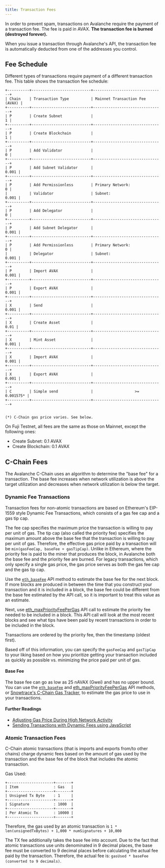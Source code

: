 ```yaml
---
title: Transaction Fees
---
```


In order to prevent spam, transactions on Avalanche require the payment of a transaction fee. The fee is paid in AVAX. **The transaction fee is burned (destroyed forever).**

When you issue a transaction through Avalanche's API, the transaction fee is automatically deducted from one of the addresses you control.

Fee Schedule[​](#fee-schedule "Direct link to heading")
-------------------------------------------------------

Different types of transactions require payment of a different transaction fee. This table shows the transaction fee schedule:

```
+----------+---------------------------+--------------------------------+
| Chain    | Transaction Type          | Mainnet Transaction Fee (AVAX) |
+----------+---------------------------+--------------------------------+
| P        | Create Subnet             |                              1 |
+----------+---------------------------+--------------------------------+
| P        | Create Blockchain         |                              1 |
+----------+---------------------------+--------------------------------+
| P        | Add Validator             |                              0 |
+----------+---------------------------+--------------------------------+
| P        | Add Subnet Validator      |                          0.001 |
+----------+---------------------------+--------------------------------+
| P        | Add Permissionless        | Primary Network:             0 |
|          | Validator                 | Subnet:                  0.001 |
+----------+---------------------------+--------------------------------+
| P        | Add Delegator             |                              0 |
+----------+---------------------------+--------------------------------+
| P        | Add Subnet Delegator      |                          0.001 |
+----------+---------------------------+--------------------------------+
| P        | Add Permissionless        | Primary Network:             0 |
|          | Delegator                 | Subnet:                  0.001 |
+----------+---------------------------+--------------------------------+
| P        | Import AVAX               |                          0.001 |
+----------+---------------------------+--------------------------------+
| P        | Export AVAX               |                          0.001 |
+----------+---------------------------+--------------------------------+
| X        | Send                      |                          0.001 |
+----------+---------------------------+--------------------------------+
| X        | Create Asset              |                           0.01 |
+----------+---------------------------+--------------------------------+
| X        | Mint Asset                |                          0.001 |
+----------+---------------------------+--------------------------------+
| X        | Import AVAX               |                          0.001 |
+----------+---------------------------+--------------------------------+
| X        | Export AVAX               |                          0.001 |
+----------+---------------------------+--------------------------------+
| C        | Simple send               |                   >= 0.001575* |
+----------+---------------------------+--------------------------------+


(*) C-Chain gas price varies. See below.
```

On Fuji Testnet, all fees are the same as those on Mainnet, except the following ones:

- Create Subnet: 0.1 AVAX
- Create Blockchain: 0.1 AVAX

C-Chain Fees[​](#c-chain-fees "Direct link to heading")
-------------------------------------------------------

The Avalanche C-Chain uses an algorithm to determine the "base fee" for a transaction. The base fee increases when network utilization is above the target utilization and decreases when network utilization is below the target.

### Dynamic Fee Transactions[​](#dynamic-fee-transactions "Direct link to heading")

Transaction fees for non-atomic transactions are based on Ethereum's EIP-1559 style Dynamic Fee Transactions, which consists of a gas fee cap and a gas tip cap.

The fee cap specifies the maximum price the transaction is willing to pay per unit of gas. The tip cap (also called the priority fee) specifies the maximum amount above the base fee that the transaction is willing to pay per unit of gas. Therefore, the effective gas price paid by a transaction will be `min(gasFeeCap, baseFee + gasTipCap)`. Unlike in Ethereum, where the priority fee is paid to the miner that produces the block, in Avalanche both the base fee and the priority fee are burned. For legacy transactions, which only specify a single gas price, the gas price serves as both the gas fee cap and the gas tip cap.

Use the [`eth_baseFee`](/docs/api-reference/c-chain/api#eth_basefee) API method to estimate the base fee for the next block. If more blocks are produced in between the time that you construct your transaction and it is included in a block, the base fee could be different from the base fee estimated by the API call, so it is important to treat this value as an estimate.

Next, use [eth\_maxPriorityFeePerGas](/docs/api-reference/c-chain/api#eth_maxpriorityfeepergas) API call to estimate the priority fee needed to be included in a block. This API call will look at the most recent blocks and see what tips have been paid by recent transactions in order to be included in the block.

Transactions are ordered by the priority fee, then the timestamp (oldest first).

Based off of this information, you can specify the `gasFeeCap` and `gasTipCap` to your liking based on how you prioritize getting your transaction included as quickly as possible vs. minimizing the price paid per unit of gas.

#### Base Fee[​](#base-fee "Direct link to heading")

The base fee can go as low as 25 nAVAX (Gwei) and has no upper bound. You can use the [`eth_baseFee`](/docs/api-reference/c-chain/api#eth_basefee) and [eth\_maxPriorityFeePerGas](/docs/api-reference/c-chain/api#eth_maxpriorityfeepergas) API methods, or [Snowtrace's C-Chain Gas Tracker](https://snowtrace.io/gastracker), to estimate the gas price to use in your transactions.

#### Further Readings[​](#further-readings "Direct link to heading")

- [Adjusting Gas Price During High Network Activity](/docs/dapps/advanced-tutorials/manually-adjust-gas-price)
- [Sending Transactions with Dynamic Fees using JavaScript](/docs/dapps/advanced-tutorials/dynamic-gas-fees)

### Atomic Transaction Fees[​](#atomic-transaction-fees "Direct link to heading")

C-Chain atomic transactions (that is imports and exports from/to other chains) charge dynamic fees based on the amount of gas used by the transaction and the base fee of the block that includes the atomic transaction.

Gas Used:

```
+---------------------+-------+
| Item                : Gas   |
+---------------------+-------+
| Unsigned Tx Byte    : 1     |
+---------------------+-------+
| Signature           : 1000  |
+---------------------+-------+
| Per Atomic Tx       : 10000 |
+---------------------+-------+
```

Therefore, the gas used by an atomic transaction is `1 * len(unsignedTxBytes) + 1,000 * numSignatures + 10,000`

The TX fee additionally takes the base fee into account. Due to the fact that atomic transactions use units denominated in 9 decimal places, the base fee must be converted to 9 decimal places before calculating the actual fee paid by the transaction. Therefore, the actual fee is: `gasUsed * baseFee (converted to 9 decimals)`.